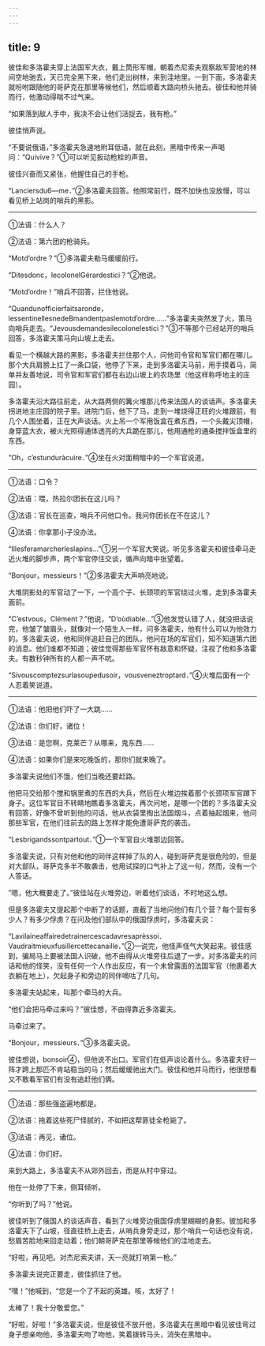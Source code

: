 ```yaml
---
---
---
```

title: 9
---





彼佳和多洛霍夫穿上法国军大衣，戴上筒形军帽，朝着杰尼索夫观察敌军营地的林间空地驰去，天已完全黑下来，他们走出树林，来到洼地里。一到下面，多洛霍夫就吩咐跟随他的哥萨克在那里等候他们，然后顺着大路向桥头驰去。彼佳和他并骑而行，他激动得喘不过气来。

“如果落到敌人手中，我决不会让他们活捉去，我有枪。”

彼佳悄声说。

“不要说俄语，”多洛霍夫急速地附耳低语，就在此刻，黑暗中传来一声喝问：“Quivive？”①可以听见扳动枪栓的声音。

彼佳兴奋而又紧张，他握住自己的手枪。

“Lanciersdu6—me．”②多洛霍夫回答。他照常前行，既不加快也没放慢，可以看见桥上站岗的哨兵的黑影。

--------

①法语：什么人？

②法语：第六团的枪骑兵。

“Motd’ordre？”①多洛霍夫勒马缓缓前行。

“Ditesdonc，lecolonelGérardestici？”②他说。

“Motd’ordre！”哨兵不回答，拦住他说。

“Quandunofficierfaitsaronde，lessentinellesnedeBmandentpaslemotd’ordre……”多洛霍夫突然发了火，策马向哨兵走去。“Jevousdemandesilecolonelestici？”③不等那个已经站开的哨兵回答，多洛霍夫策马向山坡上走去。

看见一个横越大路的黑影，多洛霍夫拦住那个人，问他司令官和军官们都在哪儿。那个大兵肩膀上扛了一条口袋，他停了下来，走到多洛霍夫马前，用手摸着马，简单并友善地说，司令官和军官们都在右边山坡上的农场里（他这样称呼地主的庄园）。

多洛霍夫沿大路往前走，从大路两侧的篝火堆那儿传来法国人的谈话声。多洛霍夫拐进地主庄园的院子里。进院门后，他下了马，走到一堆烧得正旺的火堆跟前，有几个人围坐着，正在大声谈话。火上吊一个军用饭盒在煮东西，一个头戴尖顶帽，身穿蓝大衣，被火光照得通体透亮的大兵跪在那儿，他用通枪的通条搅拌饭盒里的东西。

“Oh，c’estunduràcuire．”④坐在火对面稍暗中的一个军官说道。

--------

①法语：口令？

②法语：喂，热拉尔团长在这儿吗？

③法语：官长在巡查，哨兵不问他口令。我问你团长在不在这儿？

④法语：你拿那小子没办法。

“Illesferamarcherleslapins…”①另一个军官大笑说。听见多洛霍夫和彼佳牵马走近火堆的脚步声，两个军官停住交谈，循声向暗中张望着。

“Bonjour，messieurs！”②多洛霍夫大声响亮地说。

大堆阴影处的军官动了一下，一个高个子、长颈项的军官绕过火堆，走到多洛霍夫面前。

“C’estvous，Clément？”他说，“D’oùdiable…”③他发觉认错了人，就没把话说完，他皱了皱眉头，就像对一个陌生人一样，问多洛霍夫，他有什么可以为他效力的。多洛霍夫说，他和同伴追赶自己的团队，他问在场的军官们，知不知道第六团的消息。他们谁都不知道；彼佳觉得那些军官怀有敌意和怀疑，注视了他和多洛霍夫。有数秒钟所有的人都一声不吭。

“Sivouscomptezsurlasoupedusoir，vousveneztroptard．”④火堆后面有一个人忍着笑说道。

--------

①法语：他把他们吓了一大跳……

②法语：你们好，诸位！

③法语：是您啊，克莱芒？从哪来，鬼东西……

④法语：如果你们是来吃晚饭的，那你们就来晚了。

多洛霍夫说他们不饿，他们当晚还要赶路。

他把马交给那个搅和锅里煮的东西的大兵，然后在火堆边挨着那个长颈项军官蹲下身子。这位军官目不转睛地瞧着多洛霍夫，再次问地，是哪一个团的？多洛霍夫没有回答，好像不曾听到他的问话，他从衣袋里掏出法国烟斗，点着抽起烟来，他问那些军官，在他们往前去的路上怎样才能免遭哥萨克的袭击。

“Lesbrigandssontpartout．”①一个军官自火堆那边回答。

多洛霍夫说，只有对他和他的同伴这样掉了队的人，碰到哥萨克是很危险的，但是对大部队，哥萨克多半不敢袭击，他用试探的口气补上了这一句，然而，没有一个人答话。

“嗯，他大概要走了。”彼佳站在火堆旁边，听着他们谈话，不时地这么想。

但是多洛霍夫又提起那个中断了的话题，直截了当地问他们有几个营？每个营有多少人？有多少俘虏？在问及他们部队中的俄国俘虏时，多洛霍夫说：

“Lavilaineaffairedetrainercescadavresaprèssoi．Vaudraitmieuxfusillercettecanaille．”②一说完，他怪声怪气大笑起来。彼佳感到，骗局马上要被法国人识破，他不由得从火堆旁往后退了一步。对多洛霍夫的问话和他的怪笑，没有任何一个人作出反应，有一个未曾露面的法国军官（他裹着大衣躺在地上），欠起身子和旁边的同伴嘀咕了几句。

多洛霍夫站起来，叫那个牵马的大兵。

“他们会把马牵过来吗？”彼佳想，不由得靠近多洛霍夫。

马牵过来了。

“Bonjour，messieurs．”③多洛霍夫说。

彼佳想说，bonsoir④，但他说不出口。军官们在低声谈论着什么。多洛霍夫好一阵才跨上那匹不肯站稳当的马；然后缓缓驰出大门。彼佳和他并马而行，他很想看又不敢看军官们有没有追赶他们俩。

--------

①法语：那些强盗遍地都是。

②法语：拖着这些死尸怪腻的，不如把这帮匪徒全枪毙了。

③法语：再见，诸位。

④法语：你们好。

来到大路上，多洛霍夫不从郊外回去，而是从村中穿过。

他在一处停了下来，侧耳倾听。

“你听到了吗？”他说。

彼佳听到了俄国人的谈话声音，看到了火堆旁边俄国俘虏里糊糊的身影。彼加和多洛霍夫下了山坡，径直往桥上走去，从哨兵身旁走过，那个哨兵一句话也没有说，愁眉苦脸地来回走动着；他们朝哥萨克在那里等候他们的洼地走去。

“好啦，再见吧。对杰尼索夫讲，天一亮就打响第一枪。”

多洛霍夫说完正要走，彼佳抓住了他。

“嘿！”他喊到，“您是一个了不起的英雄。咳，太好了！

太棒了！我十分敬爱您。”

“好啦，好啦！”多洛霍夫说，但是彼佳不放开他，多洛霍夫在黑暗中看见彼佳弯过身子想亲吻他，多洛霍夫吻了吻他，笑着拨转马头，消失在黑暗中。
